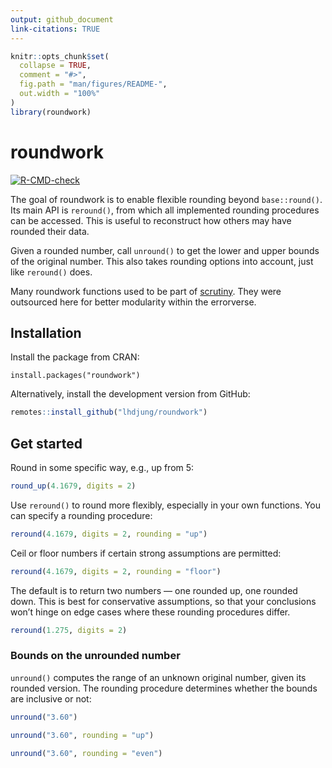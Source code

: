 ```yaml
---
output: github_document
link-citations: TRUE
---
```


<!-- README.md is generated from README.Rmd. Please edit that file -->

```r
knitr::opts_chunk$set(
  collapse = TRUE,
  comment = "#>",
  fig.path = "man/figures/README-",
  out.width = "100%"
)
library(roundwork)
```

# roundwork

<!-- badges: start -->

[![R-CMD-check](https://github.com/lhdjung/roundwork/actions/workflows/R-CMD-check.yaml/badge.svg)](https://github.com/lhdjung/roundwork/actions/workflows/R-CMD-check.yaml)

<!-- badges: end -->

The goal of roundwork is to enable flexible rounding beyond `base::round()`. Its main API is `reround()`, from which all implemented rounding procedures can be accessed. This is useful to reconstruct how others may have rounded their data.

Given a rounded number, call `unround()` to get the lower and upper bounds of the original number. This also takes rounding options into account, just like `reround()` does.

Many roundwork functions used to be part of [scrutiny](https://lhdjung.github.io/scrutiny/). They were outsourced here for better modularity within the errorverse.

## Installation

Install the package from CRAN:

```
install.packages("roundwork")
```

Alternatively, install the development version from GitHub:

``` r
remotes::install_github("lhdjung/roundwork")
```

## Get started

Round in some specific way, e.g., up from 5:

```r
round_up(4.1679, digits = 2)
```

Use `reround()` to round more flexibly, especially in your own functions. You can specify a rounding procedure:

```r
reround(4.1679, digits = 2, rounding = "up")
```

Ceil or floor numbers if certain strong assumptions are permitted:

```r
reround(4.1679, digits = 2, rounding = "floor")
```

The default is to return two numbers — one rounded up, one rounded down. This is best for conservative assumptions, so that your conclusions won't hinge on edge cases where these rounding procedures differ.

```r
reround(1.275, digits = 2)
```

### Bounds on the unrounded number

`unround()` computes the range of an unknown original number, given its rounded version. The rounding procedure determines whether the bounds are inclusive or not:

```r
unround("3.60")

unround("3.60", rounding = "up")

unround("3.60", rounding = "even")
```
